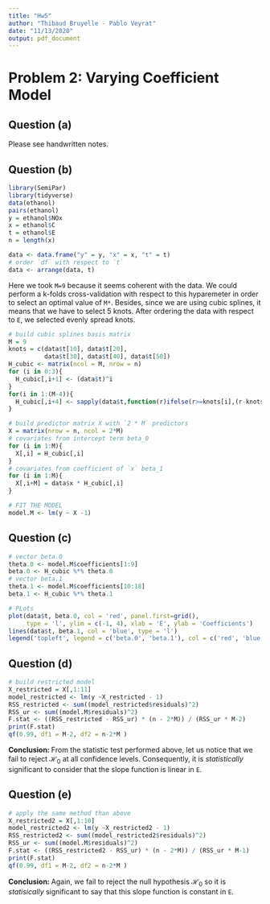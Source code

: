 ```yaml
---
title: "Hw5"
author: "Thibaud Bruyelle - Pablo Veyrat"
date: "11/13/2020"
output: pdf_document
---
```


# Problem 2: Varying Coefficient Model 

## Question (a)

Please see handwritten notes. 

## Question (b)

```r
library(SemiPar)
library(tidyverse)
data(ethanol)
pairs(ethanol)
y = ethanol$NOx
x = ethanol$C
t = ethanol$E
n = length(x)

data <- data.frame("y" = y, "x" = x, "t" = t)
# order `df` with respect to `t`
data <- arrange(data, t)
```

Here we took `M=9` because it seems coherent with the data. We could perform a k-folds cross-validation with respect to this hyparemeter in order to select an optimal value of `M*`.  Besides, since we are using cubic splines, it means that we have to select $5$ knots. After ordering the data with respect to `E`, we selected evenly spread knots.

```r
# build cubic splines basis matrix
M = 9
knots = c(data$t[10], data$t[20], 
          data$t[30], data$t[40], data$t[50])
H_cubic <- matrix(ncol = M, nrow = n)
for (i in 0:3){
  H_cubic[,i+1] <- (data$t)^i
}
for(i in 1:(M-4)){
  H_cubic[,i+4] <- sapply(data$t,function(r)ifelse(r>=knots[i],(r-knots[i])**3,0))
}

# build predictor matrix X with `2 * M` predictors
X = matrix(nrow = n, ncol = 2*M)
# covariates from intercept term beta_0
for (i in 1:M){
  X[,i] = H_cubic[,i]
}
# covariates from coefficient of `x` beta_1
for (i in 1:M){
  X[,i+M] = data$x * H_cubic[,i]
}

# FIT THE MODEL
model.M <- lm(y ~ X -1)


```

## Question (c)

```r
# vector beta.0
theta.0 <- model.M$coefficients[1:9]
beta.0 <- H_cubic %*% theta.0
# vector beta.1
theta.1 <- model.M$coefficients[10:18]
beta.1 <- H_cubic %*% theta.1

# PLots
plot(data$t, beta.0, col = 'red', panel.first=grid(), 
     type = 'l', ylim = c(-1, 4), xlab = 'E', ylab = 'Coefficients')
lines(data$t, beta.1, col = 'blue', type = 'l')
legend('topleft', legend = c('beta.0', 'beta.1'), col = c('red', 'blue'), pch = 11)

```


## Question (d)

```r
# build restricted model
X_restricted = X[,1:11]
model_restricted <- lm(y ~X_restricted - 1)
RSS_restricted <- sum((model_restricted$residuals)^2)
RSS_ur <- sum((model.M$residuals)^2)
F.stat <- ((RSS_restricted - RSS_ur) * (n - 2*M)) / (RSS_ur * M-2)
print(F.stat)
qf(0.99, df1 = M-2, df2 = n-2*M )
```

**Conclusion: ** From the statistic test performed above, let us notice that we fail to reject $\mathcal{H}_{0}$ at all confidence levels. Consequently, it is *statistically* significant to consider that the slope function is linear in `E`. 

## Question (e)

```r
# apply the same method than above
X_restricted2 = X[,1:10]
model_restricted2 <- lm(y ~X_restricted2 - 1)
RSS_restricted2 <- sum((model_restricted2$residuals)^2)
RSS_ur <- sum((model.M$residuals)^2)
F.stat <- ((RSS_restricted2 - RSS_ur) * (n - 2*M)) / (RSS_ur * M-1)
print(F.stat)
qf(0.99, df1 = M-2, df2 = n-2*M )
```

**Conclusion: ** Again, we fail to reject the null hypothesis $\mathcal{H}_{0}$ so it is *statisically* significant to say that this slope function is constant in `E`.

